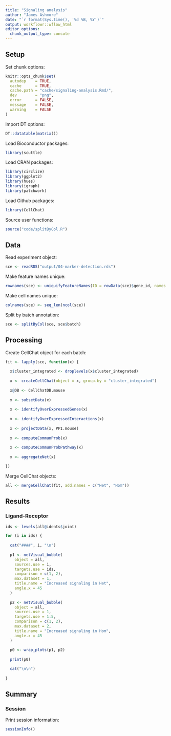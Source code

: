 ```yaml
---
title: "Signaling analysis"
author: "James Ashmore"
date: "`r format(Sys.time(), '%d %B, %Y')`"
output: workflowr::wflow_html
editor_options:
  chunk_output_type: console
---
```


## Setup

Set chunk options:

```r
knitr::opts_chunk$set(
  autodep    = TRUE,
  cache      = TRUE,
  cache.path = "cache/signaling-analysis.Rmd/",
  dev        = "png",
  error      = FALSE,
  message    = FALSE,
  warning    = FALSE
)
```

Import DT options:

```r
DT::datatable(matrix())
```

Load Bioconductor packages:

```r
library(scuttle)
```

Load CRAN packages:

```r
library(circlize)
library(ggplot2)  
library(hues)
library(igraph)
library(patchwork)
```

Load Github packages:

```r
library(CellChat)
```

Source user functions:

```r
source("code/splitByCol.R")
```

## Data

Read experiment object:

```r
sce <- readRDS("output/04-marker-detection.rds")
```

Make feature names unique:

```r
rownames(sce) <- uniquifyFeatureNames(ID = rowData(sce)$gene_id, names = rowData(sce)$gene_name)
```

Make cell names unique:

```r
colnames(sce) <- seq_len(ncol(sce))
```

Split by batch annotation:

```r
sce <- splitByCol(sce, sce$batch)
```

## Processing

Create CellChat object for each batch:

```r
fit <- lapply(sce, function(x) {
  
  x$cluster_integrated <- droplevels(x$cluster_integrated)
  
  x <- createCellChat(object = x, group.by = "cluster_integrated")
  
  x@DB <- CellChatDB.mouse
  
  x <- subsetData(x)
  
  x <- identifyOverExpressedGenes(x)
  
  x <- identifyOverExpressedInteractions(x)
  
  x <- projectData(x, PPI.mouse)
  
  x <- computeCommunProb(x)
  
  x <- computeCommunProbPathway(x)
  
  x <- aggregateNet(x)

})
```

Merge CellChat objects:

```r
all <- mergeCellChat(fit, add.names = c("Het", "Hom"))
```

## Results

### Ligand-Receptor {.tabset}

```r
ids <- levels(all@idents$joint)

for (i in ids) {
  
  cat("####", i, "\n")
  
  p1 <- netVisual_bubble(
    object = all,
    sources.use = i,
    targets.use = ids,
    comparison = c(1, 2),
    max.dataset = 1,
    title.name = "Increased signaling in Het",
    angle.x = 45
  )
  
  p2 <- netVisual_bubble(
    object = all,
    sources.use = 1,
    targets.use = 1:5,
    comparison = c(1, 2),
    max.dataset = 2,
    title.name = "Increased signaling in Hom",
    angle.x = 45
  )
  
  p0 <- wrap_plots(p1, p2)
  
  print(p0)

  cat("\n\n")
  
}
```

## Summary

### Session

Print session information:

```r
sessionInfo()
```
